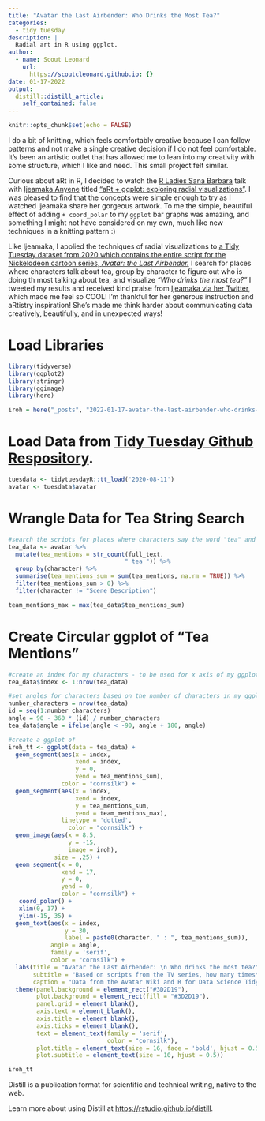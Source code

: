 ```yaml
---
title: "Avatar the Last Airbender: Who Drinks the Most Tea?"
categories:
  - tidy tuesday
description: |
  Radial art in R using ggplot. 
author:
  - name: Scout Leonard
    url:
      https://scoutcleonard.github.io: {}
date: 01-17-2022
output:
  distill::distill_article:
    self_contained: false
---
```



```r
knitr::opts_chunk$set(echo = FALSE)
```

I do a bit of knitting, which feels comfortably creative because I can follow patterns and not make a single creative decision if I do not feel comfortable. It's been an artistic outlet that has allowed me to lean into my creativity with some structure, which I like and need. This small project felt similar. 

Curious about aRt in R, I decided to watch the [R Ladies Sana Barbara](https://www.meetup.com/rladies-santa-barbara/) talk with [Ijeamaka Anyene](https://ijeamaka-anyene.netlify.app) titled ["aRt + ggplot: exploring radial visualizations"](https://www.youtube.com/watch?v=h0i6KAahLY8). I was pleased to find that the concepts were simple enough to try as I watched Ijeamaka share her gorgeous artwork. To me the simple, beautiful effect of adding `+ coord_polar` to my `ggplot` bar graphs was amazing, and something I might not have considered on my own, much like new techniques in a knitting pattern :) 

Like Ijeamaka, I applied the techniques of radial visualizations to [a Tidy Tuesday dataset from 2020 which contains the entire script for the Nickelodeon cartoon series, _Avatar: the Last Airbender._](https://github.com/rfordatascience/tidytuesday/tree/master/data/2020/2020-08-11) I search for places where characters talk about tea, group by character to figure out who is doing th most talking about tea, and visualize _"Who drinks the most tea?"_ I tweeted my results and received kind praise from [Ijeamaka via her Twitter](https://twitter.com/ijeamaka_a), which made me feel so COOL! I'm thankful for her generous instruction and aRtistry inspiration! She's made me think harder about communicating data creatively, beautifully, and in unexpected ways! 

# Load Libraries

```r
library(tidyverse)
library(ggplot2)
library(stringr)
library(ggimage)
library(here)

iroh = here("_posts", "2022-01-17-avatar-the-last-airbender-who-drinks-the-most-tea", "images", "iroh_2.png")
```

# Load Data from [Tidy Tuesday Github Respository](https://github.com/rfordatascience/tidytuesday/tree/master/data/2020/2020-08-11). 

```r
tuesdata <- tidytuesdayR::tt_load('2020-08-11')
avatar <- tuesdata$avatar
```


# Wrangle Data for Tea String Search

```r
#search the scripts for places where characters say the word "tea" and keep all those observations
tea_data <- avatar %>% 
  mutate(tea_mentions = str_count(full_text,
                                 " tea ")) %>% 
  group_by(character) %>% 
  summarise(tea_mentions_sum = sum(tea_mentions, na.rm = TRUE)) %>% 
  filter(tea_mentions_sum > 0) %>% 
  filter(character != "Scene Description")

team_mentions_max = max(tea_data$tea_mentions_sum)
```

# Create Circular ggplot of "Tea Mentions"

```r

#create an index for my characters - to be used for x axis of my ggplot
tea_data$index <- 1:nrow(tea_data)

#set angles for characters based on the number of characters in my ggplot (the labels will be placed in a circle, and we want to be able to read them! )
number_characters = nrow(tea_data)
id = seq(1:number_characters)
angle = 90 - 360 * (id) / number_characters
tea_data$angle = ifelse(angle < -90, angle + 180, angle)

#create a ggplot of 
iroh_tt <- ggplot(data = tea_data) +
  geom_segment(aes(x = index,
                   xend = index,
                   y = 0,
                   yend = tea_mentions_sum),
               color = "cornsilk") +
  geom_segment(aes(x = index,
                   xend = index,
                   y = tea_mentions_sum,
                   yend = team_mentions_max),
               linetype = 'dotted',
                 color = "cornsilk") +
  geom_image(aes(x = 8.5,
                 y = -15,
                 image = iroh),
             size = .25) +
  geom_segment(x = 0,
               xend = 17,
               y = 0,
               yend = 0,
               color = "cornsilk") +
   coord_polar() +
   xlim(0, 17) +
   ylim(-15, 35) +
  geom_text(aes(x = index,
                y = 30,
                label = paste0(character, " : ", tea_mentions_sum)),
            angle = angle,
            family = 'serif',
            color = "cornsilk") +
  labs(title = "Avatar the Last Airbender: \n Who drinks the most tea?",
       subtitle = "Based on scripts from the TV series, how many times\n does each character say the word 'tea'\n throughout the series?",
       caption = "Data from the Avatar Wiki and R for Data Science Tidy Tuesday Repository") +
  theme(panel.background = element_rect("#3D2D19"),
        plot.background = element_rect(fill = "#3D2D19"),
        panel.grid = element_blank(),
        axis.text = element_blank(),
        axis.title = element_blank(),
        axis.ticks = element_blank(),
        text = element_text(family = 'serif',
                            color = "cornsilk"),
        plot.title = element_text(size = 16, face = 'bold', hjust = 0.5),
        plot.subtitle = element_text(size = 10, hjust = 0.5))
```


```r
iroh_tt
```

Distill is a publication format for scientific and technical writing, native to the web.

Learn more about using Distill at <https://rstudio.github.io/distill>.


